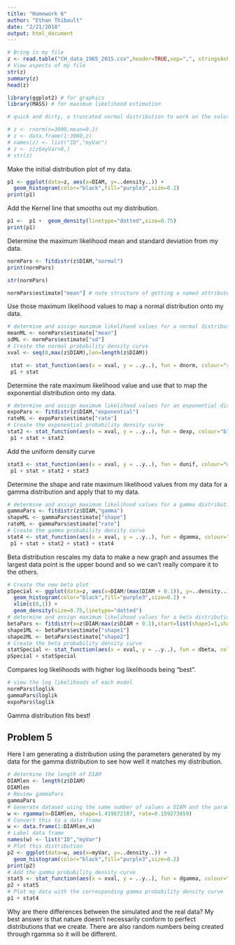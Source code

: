 ```yaml
---
title: "Homework 6"
author: "Ethan Thibault"
date: "2/21/2018"
output: html_document
---
```


```r
# Bring in my file
z <- read.table("CH_data_1965_2015.csv",header=TRUE,sep=",", stringsAsFactors=FALSE)
# View aspects of my file
str(z)
summary(z)
head(z)
```

```r
library(ggplot2) # for graphics
library(MASS) # for maximum likelihood estimation
```

```r
# quick and dirty, a truncated normal distribution to work on the solution set

# z <- rnorm(n=3000,mean=0.2)
# z <- data.frame(1:3000,z)
# names(z) <- list("ID","myVar")
# z <- z[z$myVar>0,]
# str(z)
```

Make the initial distribution plot of my data.

```r
p1 <- ggplot(data=z, aes(x=DIAM, y=..density..)) +
  geom_histogram(color="black",fill="purple3",size=0.2) 
print(p1)
```

Add the Kernel line that smooths out my distribution.

```r
p1 <-  p1 +  geom_density(linetype="dotted",size=0.75)
print(p1)
```

Determine the maximum likelihood mean and standard deviation from my data.

```r
normPars <- fitdistr(z$DIAM,"normal")
print(normPars)
```

```r
str(normPars)
```

```r
normPars$estimate["mean"] # note structure of getting a named attribute
```

Use those maximum likelihood values to map a normal distribution onto my data.

```r
# determine and assign maximum likelihood values for a normal distribution
meanML <- normPars$estimate["mean"]
sdML <- normPars$estimate["sd"]
# Create the normal probability density curve
xval <- seq(0,max(z$DIAM),len=length(z$DIAM))

 stat <- stat_function(aes(x = xval, y = ..y..), fun = dnorm, colour="red", n = length(z$DIAM), args = list(mean = meanML, sd = sdML))
 p1 + stat
```

Determine the rate maximum likelihood value and use that to map the exponential distribution onto my data.

```r
# determine and assign maximum likelihood values for an exponential distribution
expoPars <- fitdistr(z$DIAM,"exponential")
rateML <- expoPars$estimate["rate"]
# Create the exponential probability density curve
stat2 <- stat_function(aes(x = xval, y = ..y..), fun = dexp, colour="blue", n = length(z$DIAM), args = list(rate=rateML))
 p1 + stat + stat2
```

Add the uniform density curve

```r
stat3 <- stat_function(aes(x = xval, y = ..y..), fun = dunif, colour="darkgreen", n = length(z$DIAM), args = list(min=min(z$DIAM), max=max(z$DIAM)))
 p1 + stat + stat2 + stat3
```

Determine the shape and rate maximum likelihood values from my data for a gamma distribution and apply that to my data.

```r
# determine and assign maximum likelihood values for a gamma distribution
gammaPars <- fitdistr(z$DIAM,"gamma")
shapeML <- gammaPars$estimate["shape"]
rateML <- gammaPars$estimate["rate"]
# Create the gamma probability density curve
stat4 <- stat_function(aes(x = xval, y = ..y..), fun = dgamma, colour="goldenrod", n = length(z$DIAM), args = list(shape=shapeML, rate=rateML))
 p1 + stat + stat2 + stat3 + stat4
```

Beta distribution rescales my data to make a new graph and assumes the largest data point is the upper bound and so we can't really compare it to the others.

```r
# Create the new beta plot
pSpecial <- ggplot(data=z, aes(x=DIAM/(max(DIAM + 0.1)), y=..density..)) +
  geom_histogram(color="black",fill="purple3",size=0.2) + 
  xlim(c(0,1)) +
  geom_density(size=0.75,linetype="dotted")
# determine and assign maximum likelihood values for a beta distribution
betaPars <- fitdistr(x=z$DIAM/max(z$DIAM + 0.1),start=list(shape1=1,shape2=2),"beta")
shape1ML <- betaPars$estimate["shape1"]
shape2ML <- betaPars$estimate["shape2"]
# Create the beta probability density curve
statSpecial <- stat_function(aes(x = xval, y = ..y..), fun = dbeta, colour="orchid", n = length(z$DIAM), args = list(shape1=shape1ML,shape2=shape2ML))
pSpecial + statSpecial
```

Compares log likelihoods with higher log likelihoods being "best".

```r
# view the log likelihoods of each model
normPars$loglik
gammaPars$loglik
expoPars$loglik
```

Gamma distribution fits best!

## Problem 5
Here I am generating a distribution using the parameters generated by my data for the gamma distribution to see how well it matches my distribution.

```r
# determine the length of DIAM
DIAMlen <- length(z$DIAM)
DIAMlen
# Review gammaPars
gammaPars
# Generate dataset using the same number of values a DIAM and the parameters from gammaPars
w <- rgamma(n=DIAMlen, shape=1.419672107, rate=0.159273859)
# Convert this to a data frame
w <- data.frame(1:DIAMlen,w)
# Label data frame
names(w) <- list("ID","myVar")
# Plot this distribution
p2 <- ggplot(data=w, aes(x=myVar, y=..density..)) +
  geom_histogram(color="black",fill="purple3",size=0.2) 
print(p2)
# Add the gamma probability density curve
stat5 <- stat_function(aes(x = xval, y = ..y..), fun = dgamma, colour="goldenrod", n = length(w$myVar), args = list(shape=shapeML, rate=rateML))
p2 + stat5
# Plot my data with the corresponding gamma probability density curve
p1 + stat4

```

Why are there differences between the simulated and the real data? My best answer is that nature doesn't necessarily conform to perfect distributions that we create. There are also random numbers being created through rgamma so it will be different.